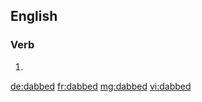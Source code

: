 ==English==

===Verb===
{{head|en}}

# {{en-past of|dab}}

[[de:dabbed]]
[[fr:dabbed]]
[[mg:dabbed]]
[[vi:dabbed]]